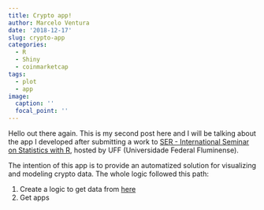 ```yaml
---
title: Crypto app!
author: Marcelo Ventura
date: '2018-12-17'
slug: crypto-app
categories:
  - R
  - Shiny
  - coinmarketcap
tags:
  - plot
  - app
image:
  caption: ''
  focal_point: ''
---
```


Hello out there again. This is my second post here and I will be talking about the app I developed after submitting a work to [SER - International Seminar on Statistics with R](http://seruff.weebly.com), hosted by UFF (Universidade Federal Fluminense).

The intention of this app is to provide an automatized solution for visualizing and modeling crypto data. The whole logic followed this path:

1. Create a logic to get data from [here](coinmarketcap.com) 
2. Get apps 